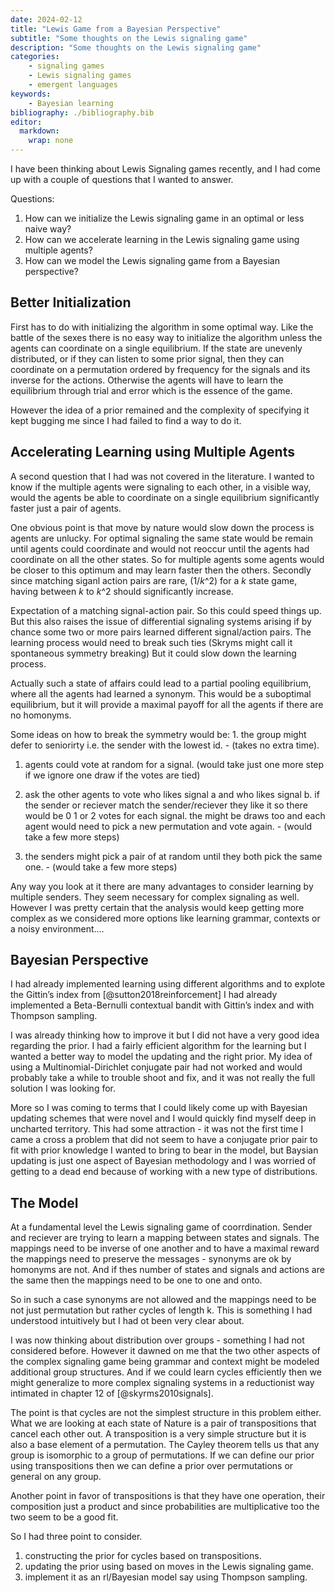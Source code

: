 ```yaml
---
date: 2024-02-12
title: "Lewis Game from a Bayesian Perspective"
subtitle: "Some thoughts on the Lewis signaling game"
description: "Some thoughts on the Lewis signaling game"
categories: 
    - signaling games
    - Lewis signaling games
    - emergent languages
keywords:
    - Bayesian learning 
bibliography: ./bibliography.bib
editor: 
  markdown: 
    wrap: none
---
```


I have been thinking about Lewis Signaling games recently, and I had come up with a couple of questions that I wanted to answer.
<!-- questions questions questions --> 

Questions:

1. How can we initialize the Lewis signaling game in an optimal or less naive way?
1. How can we accelerate learning in the Lewis signaling game using multiple agents?
1. How can we model the Lewis signaling game from a Bayesian perspective?


## Better Initialization

First has to do with initializing the algorithm in some optimal way. Like the battle of the sexes there is no easy way to initialize the algorithm unless the agents can coordinate on a single equilibrium. If the state are unevenly distributed, or if they can listen to some prior signal, then they can coordinate on a permutation ordered by frequency for the signals and its inverse for the actions. Otherwise the agents will have to learn the equilibrium through trial and error which is the essence of
the game.

However the idea of a prior remained and the complexity of specifying it kept bugging me since I had failed to find a way to do it.

## Accelerating Learning using Multiple Agents

A second question that I had was not covered in the literature. I wanted to know if the multiple agents were signaling to each other, in a visible way, would the agents be able to coordinate on a single equilibrium significantly faster just a pair of agents.

One obvious point is that move by nature would slow down the process is agents are unlucky. For optimal signaling the same state would be remain until agents could coordinate and would not reoccur until the agents had coordinate on all the other states. So for multiple agents some agents would be closer to this optimum and may learn faster then the others.
Secondly since matching siganl action pairs are rare, $(1/k\^2)$ for a $k$ state game, having between $k$ to $k\^2$ should significantly increase.

Expectation of a matching signal-action pair. So this could speed things up. But this also raises the issue of differential signaling systems arising if by chance some two or more pairs learned different signal/action pairs. The learning process would need to break such ties (Skryms might call it spontaneous symmetry breaking) But it could slow down the learning process.

Actually such a state of affairs could lead to a partial pooling equilibrium, where all the agents had learned a synonym. This would be a suboptimal equilibrium, but it will provide a maximal payoff for all the agents if there are no homonyms.

Some ideas on how to break the symmetry would be: 1. the group might defer to seniorirty i.e. the sender with the lowest id. - (takes no extra time). 

1. agents could vote at random for a signal. (would take just one more step if we ignore one draw if the votes are tied) 

2. ask the other agents to vote who likes signal a and who likes signal b. if the sender or reciever match the sender/reciever they like it so there would be 0 1 or 2 votes for each signal. the might be draws too and each agent would need to pick a new permutation and vote again. - (would take a few more steps) 

3. the senders might pick a pair of at random until they both pick the same one. - (would take a few more steps)

Any way you look at it there are many advantages to consider learning by multiple senders. They seem necessary for complex signaling as well. However I was pretty certain that the analysis would keep getting more complex as we considered more options like learning grammar, contexts or a noisy environment....

## Bayesian Perspective

I had already implemented learning using different algorithms and to explote the Gittin's index from [@sutton2018reinforcement] I had already implemented a Beta-Bernulli contextual bandit with Gittin's index and with Thompson sampling.

I was already thinking how to improve it but I did not have a very good idea regarding the prior. I had a fairly efficient algorithm for the learning but I wanted a better way to model the updating and the right prior. My idea of using a Multinomial-Dirichlet conjugate pair had not worked and would probably take a while to trouble shoot and fix, and it
was not really the full solution I was looking for.

More so I was coming to terms that I could likely come up with Bayesian updating schemes that were novel and I would quickly find myself deep in uncharted territory. This had some attraction - it was not the first time I came a cross a problem that did not seem to have a conjugate prior pair to fit with prior knowledge I wanted to bring to bear in the model, but Baysian updating is just one aspect of Bayesian methodology and I was worried of getting to a dead end because of working with a new
type of distributions.

## The Model

At a fundamental level the Lewis signaling game of coorrdination. Sender and reciever are trying to learn a mapping between states and signals.
The mappings need to be inverse of one another and to have a maximal reward the mappings need to preserve the messages - synonyms are ok by homonyms are not. And if thes number of states and signals and actions are the same then the mappings need to be one to one and onto.

So in such a case synonyms are not allowed and the mappings need to be not just permutation but rather cycles of length k. This is something I had understood intuitively but I had ot been very clear about.

I was now thinking about distribution over groups - something I had not considered before. However it dawned on me that the two other aspects of the complex signaling game being grammar and context might be modeled additional group structures. And if we could learn cycles efficiently then we might generalize to more complex signaling systems in a reductionist way intimated in chapter 12 of [@skyrms2010signals].

The point is that cycles are not the simplest structure in this problem either. What we are looking at each state of Nature is a pair of transpositions that cancel each other out. A transposition is a very simple structure but it is also a base element of a permutation. The Cayley theorem tells us that any group is isomorphic to a group of permutations. If we can define our prior using transpositions then we can define a prior over permutations or general on any group.

Another point in favor of transpositions is that they have one operation, their composition just a product and since probabilities are multiplicative too the two seem to be a good fit.

So I had three point to consider.

1.  constructing the prior for cycles based on transpositions.
2.  updating the prior using based on moves in the Lewis signaling game.
3.  implement it as an rl/Bayesian model say using Thompson sampling.

